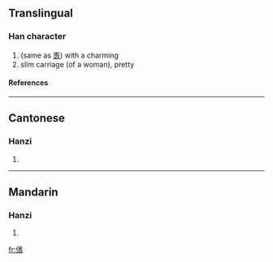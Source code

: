==Translingual==
===Han character===
{{Han char|rn=9|rad=人|as=16|sn=18|four=|canj=人卜尸女 (OYSV)}}
# (same as [[褭]]) with a charming
# slim carriage (of a woman), pretty
====References====
{{Han ref|kx=0121.070|hdz=10236.140|uh=349F|ud=13471}}

----
==Cantonese==
===Hanzi===
{{yue-hanzi|jyut=|y=niu5, seui1}}
# {{defn|Cantonese}}

----
==Mandarin==
===Hanzi===
{{cmn-hanzi|pin=[[niǎo]] (niao3)|wg=niao<sup>3</sup>}}
# {{defn|Mandarin}}

[[fr:㒟]]